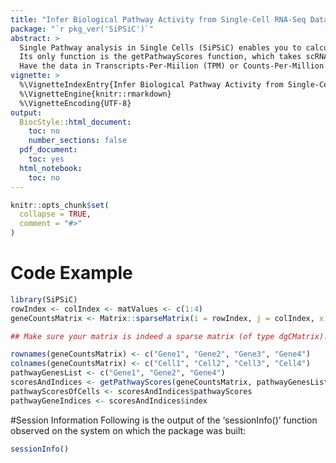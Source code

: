 ```yaml
---
title: "Infer Biological Pathway Activity from Single-Cell RNA-Seq Data"
package: "`r pkg_ver('SiPSiC')`"
abstract: >
  Single Pathway analysis in Single Cells (SiPSiC) enables you to calculate a per-cell score for a biological pathway of your choice from single-cell RNA-seq (scRNA-seq) data. 
  Its only function is the getPathwayScores function, which takes scRNA-seq data and an array containing the names of the genes comprising the relevant biological pathway, and calculates pathway scores for each cell in the data. 
  Have the data in Transcripts-Per-Miilion (TPM) or Counts-Per-Million (CPM) units for best results.
vignette: >
  %\VignetteIndexEntry{Infer Biological Pathway Activity from Single-Cell RNA-Seq Data}
  %\VignetteEngine{knitr::rmarkdown}
  %\VignetteEncoding{UTF-8}
output: 
  BiocStyle::html_document:
    toc: no
    number_sections: false
  pdf_document:
    toc: yes
  html_notebook:
    toc: no
---
```


```r
knitr::opts_chunk$set(
  collapse = TRUE,
  comment = "#>"
)
```

# Code Example
```r
library(SiPSiC)
rowIndex <- colIndex <- matValues <- c(1:4)
geneCountsMatrix <- Matrix::sparseMatrix(i = rowIndex, j = colIndex, x = matValues)

## Make sure your matrix is indeed a sparse matrix (of type dgCMatrix)! 

rownames(geneCountsMatrix) <- c("Gene1", "Gene2", "Gene3", "Gene4")
colnames(geneCountsMatrix) <- c("Cell1", "Cell2", "Cell3", "Cell4")
pathwayGenesList <- c("Gene1", "Gene2", "Gene4")
scoresAndIndices <- getPathwayScores(geneCountsMatrix, pathwayGenesList)
pathwayScoresOfCells <- scoresAndIndices$pathwayScores
pathwayGeneIndices <- scoresAndIndices$index
```

#Session Information
Following is the output of the 'sessionInfo()' function observed on the system on which the package was built:
```r
sessionInfo()
```